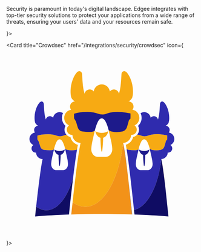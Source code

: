 Security is paramount in today's digital landscape. Edgee integrates with top-tier security solutions to
protect your applications from a wide range of threats, ensuring your users' data and your resources remain safe.

<CardGroup cols={2}>
  <Card title="Datadome" href="/integrations/security/datadome"
        icon={<svg className="h-8 w-8" width="512" height="512" viewBox="0 0 512 512" fill="none" xmlns="http://www.w3.org/2000/svg"><path d="M347.809 334.775C370.116 313.02 380.993 285.735 379.703 253.841C379.28 232.115 372.414 211.004 359.976 193.186C349.099 177.884 333.982 164.795 314.808 154.102C284.942 137.694 230.555 125.342 181.884 120.733V153.549C226.315 157.789 273.511 168.851 299.506 183.046C330.663 200.376 346.518 223.79 347.624 255.131C348.362 277.439 341.172 295.875 325.685 310.992C299.506 336.434 249.729 353.027 181.516 358.557C164.555 360.032 146.856 360.77 128.42 360.77C115.515 360.77 104.637 360.401 97.263 360.032V122.576H65V390.82C73.1118 390.82 71.2682 391.189 79.7488 391.927C81.7768 392.111 101.135 393.77 128.789 393.77C187.968 393.77 295.266 386.027 347.809 334.775Z" fill="url(#paint0_linear_1459_4624)"/><path d="M392.424 122.023C371.775 103.587 345.412 89.0228 314.071 78.6986C287.284 70.3347 259.64 65.0161 231.662 62.8436C217.835 61.7374 203.455 61 189.075 61C159.761 61 125.286 64.1341 124.548 64.1341V336.065H157.18V95.1066C164.739 94.5536 175.616 94.0005 188.706 94.0005C234.796 94.0005 319.601 100.822 370.116 146.543C399.982 173.46 414.547 211.254 413.256 258.818C411.966 306.383 395.373 345.468 363.664 371.647C318.495 409.256 251.019 417 202.348 417C168.057 417 128.051 410.916 127.867 410.916V443.732C152.506 447.648 177.401 449.743 202.348 450C210.46 450 218.756 449.816 226.868 449.447C293.975 445.76 347.071 428.245 384.681 397.089C422.29 365.932 444.782 318.367 446.257 259.74C447.732 201.114 429.665 155.761 392.424 122.023Z" fill="url(#paint1_linear_1459_4624)"/><defs><linearGradient id="paint0_linear_1459_4624" x1="65.0447" y1="255.526" x2="446.372" y2="255.526" gradientUnits="userSpaceOnUse"><stop stop-color="#03DAC6"/><stop offset="1" stop-color="#49BFF9"/></linearGradient><linearGradient id="paint1_linear_1459_4624" x1="124.476" y1="255.555" x2="446.443" y2="255.555" gradientUnits="userSpaceOnUse"><stop stop-color="#03DAC6"/><stop offset="1" stop-color="#49BFF9"/></linearGradient></defs></svg>}>
  </Card>
  
  <Card title="Crowdsec" href="/integrations/security/crowdsec"
        icon={<svg className="h-8 w-8" width="512" height="512" viewBox="0 0 512 512" fill="none" xmlns="http://www.w3.org/2000/svg"><path fill-rule="evenodd" clip-rule="evenodd" d="M212.354 424.01C262.345 424.01 303.304 347.263 313.445 253.046C324.061 252.875 332.811 245.12 334.623 234.937C334.823 233.813 334.962 232.669 334.987 231.494C335.199 231.516 335.41 231.549 335.627 231.561C343.238 231.959 349.728 226.083 350.124 218.436C350.386 213.4 347.929 208.864 344.053 206.232C351.721 202.803 357.074 195.094 357.074 186.117C357.074 175.104 349.02 166.006 338.512 164.38C340.339 162.03 341.433 159.082 341.433 155.871C341.433 148.315 335.415 142.183 327.933 142.022C331.554 140.208 334.716 137.479 336.796 134.203C341.938 126.105 342.761 89.5874 324.496 66.1195C316.968 56.4465 309.594 62.277 309.128 68.8788C307.696 89.0789 307.521 104.26 302.305 121.55C301.239 114.957 295.563 109.918 288.701 109.918C284.302 109.918 280.392 111.994 277.866 115.216C276.306 104.59 267.219 96.4243 256.21 96.4243C245.181 96.4243 236.08 104.619 234.547 115.275C232.022 112.02 228.092 109.918 223.668 109.918C216.805 109.918 211.128 114.956 210.064 121.55C204.848 104.26 204.672 89.0789 203.242 68.8788C202.775 62.277 195.399 56.4465 187.871 66.1195C169.608 89.5874 170.43 126.105 175.571 134.203C177.652 137.479 180.814 140.208 184.433 142.022C176.951 142.183 170.933 148.315 170.933 155.871C170.933 159.082 172.029 162.03 173.854 164.38C163.348 166.006 155.293 175.104 155.293 186.117C155.293 195.094 160.647 202.803 168.316 206.232C164.44 208.864 161.981 213.4 162.243 218.436C162.638 226.083 169.129 231.959 176.739 231.561C176.958 231.549 177.168 231.516 177.38 231.494C177.404 232.624 177.538 233.726 177.724 234.809C179.504 245.171 188.454 253.062 199.275 253.062L199.322 253.061C193.26 279.424 183.944 354.881 176.42 423.965C176.845 420.05 177.763 416.112 178.197 412.167C189.036 419.827 200.208 424.01 212.354 424.01Z" fill="#F7AA13"/><path fill-rule="evenodd" clip-rule="evenodd" d="M256.506 443.267C284.404 443.267 311.484 443.708 337.334 444.536C336.659 438.153 335.968 431.668 335.266 425.117C332.507 399.395 329.742 371.996 326.917 346.294C322.03 305.085 317.218 269.508 313.445 253.046C303.304 347.263 262.345 424.01 212.354 424.01C200.208 424.01 189.036 419.827 178.197 412.167C177.763 416.112 176.845 420.05 176.42 423.965C175.662 430.924 175.004 437.807 174.376 444.58C200.618 443.724 228.138 443.267 256.506 443.267Z" fill="#F29219"/><path fill-rule="evenodd" clip-rule="evenodd" d="M171.998 237.315C167.836 236.455 164.15 234.28 161.373 231.241C158.537 231.858 155.719 232.677 152.924 233.744C147.127 235.953 141.04 235.903 135.174 233.752C128.127 231.168 120.89 229.895 113.414 229.755C103.271 229.566 93.2768 230.488 83.3365 233.579C83.3365 236.996 83.2677 240.078 83.3854 243.152C83.4145 243.907 84.0154 244.664 84.4236 245.378C85.4144 247.11 86.7478 248.71 87.3977 250.559C88.8748 254.758 89.8748 259.125 91.3441 263.329C92.9802 268.006 96.4129 271.073 101.275 271.708C106.927 272.446 112.676 272.982 118.359 272.813C121.96 272.707 125.144 271.903 127.849 270.363C129.515 263.568 131.54 256.889 134.768 250.435C139.203 241.564 146.306 241.186 151.101 250.435C154.17 256.354 156.125 262.504 157.699 268.765C159.351 270.159 161.336 271.122 163.621 271.69C171.139 273.562 178.652 273.557 186.246 271.939C187.508 271.67 188.66 271.291 189.725 270.818C190.5 266.19 191.257 261.954 191.986 258.244C182.13 255.582 174.329 247.644 171.998 237.315Z" fill="#F7AA13"/><path fill-rule="evenodd" clip-rule="evenodd" d="M145.752 285.301C145.819 289.524 145.7 293.72 145.359 297.851C144.94 302.908 144.724 307.955 143.946 312.682C143.394 316.028 142.512 316.169 141.916 312.682C141.113 307.986 140.92 302.908 140.503 297.851C140.162 293.72 140.042 289.524 140.11 285.301C134.637 283.848 130.295 278.266 129.027 271.107C132.914 273.432 137.724 274.808 142.931 274.808C148.139 274.808 152.946 273.432 156.834 271.107C155.565 278.266 151.223 283.848 145.752 285.301ZM165.491 308.207C164.998 302.015 163.998 295.86 162.467 289.757C160.703 282.724 159.435 275.674 157.699 268.765C156.125 262.504 154.17 256.354 151.101 250.435C146.306 241.186 139.203 241.564 134.768 250.435C131.54 256.889 129.515 263.568 127.849 270.363C126.278 276.758 125.024 283.253 123.393 289.757C121.862 295.86 120.862 302.015 120.371 308.207C119.608 317.805 125.853 326.078 133.705 326.078H152.157C160.008 326.078 166.253 317.805 165.491 308.207Z" fill="#FEFEFE"/><path fill-rule="evenodd" clip-rule="evenodd" d="M129.016 271.107C130.284 278.266 134.626 283.847 140.099 285.301C140.03 289.522 140.149 293.72 140.49 297.851C140.909 302.908 141.102 307.984 141.905 312.682C142.5 316.169 143.383 316.028 143.934 312.682C144.712 307.955 144.929 302.908 145.347 297.851C145.688 293.72 145.807 289.522 145.741 285.301C151.212 283.847 155.555 278.266 156.822 271.107C152.935 273.432 148.126 274.808 142.919 274.808C137.712 274.808 132.903 273.432 129.016 271.107Z" fill="#1D1A8B"/><path fill-rule="evenodd" clip-rule="evenodd" d="M340.373 237.314C338.077 247.445 330.412 255.339 320.751 258.115C321.389 261.394 322.057 265.161 322.761 269.411C324.341 270.615 326.227 271.422 328.424 271.707C334.076 272.447 339.825 272.981 345.507 272.814C349.11 272.708 352.293 271.903 354.998 270.363C356.664 263.569 358.689 256.888 361.917 250.436C366.352 241.563 373.455 241.187 378.25 250.436C381.317 256.355 383.275 262.503 384.848 268.766C386.5 270.159 388.485 271.121 390.77 271.689C398.288 273.561 405.801 273.556 413.395 271.94C418.852 270.777 422.476 267.739 424.227 262.503C425.515 258.652 426.652 254.745 427.698 250.817C428.291 248.593 428.545 246.33 431.049 245.226C431.533 245.011 431.837 243.903 431.857 243.196C431.941 240.024 431.894 236.846 431.894 233.044C425.751 232.045 419.763 230.713 413.705 230.161C402.303 229.123 391.014 229.571 380.072 233.743C374.276 235.954 368.187 235.904 362.322 233.753C358.734 232.437 355.097 231.464 351.405 230.805C348.586 234.077 344.738 236.414 340.373 237.314Z" fill="#F7AA13"/><path fill-rule="evenodd" clip-rule="evenodd" d="M372.889 285.301C372.956 289.524 372.836 293.72 372.495 297.851C372.077 302.908 371.86 307.955 371.083 312.682C370.531 316.028 369.648 316.169 369.052 312.682C368.251 307.986 368.058 302.908 367.639 297.851C367.298 293.72 367.179 289.524 367.248 285.301C361.774 283.848 357.433 278.266 356.164 271.107C360.051 273.432 364.861 274.808 370.067 274.808C375.275 274.808 380.083 273.432 383.97 271.107C382.704 278.266 378.359 283.848 372.889 285.301ZM392.627 308.207C392.136 302.015 391.136 295.86 389.606 289.757C387.84 282.724 386.569 275.675 384.833 268.766C383.258 262.504 381.303 256.355 378.234 250.436C373.438 241.187 366.337 241.563 361.901 250.436C358.672 256.888 356.65 263.57 354.983 270.364C353.414 276.759 352.161 283.253 350.53 289.757C349 295.86 348 302.015 347.507 308.207C346.744 317.805 352.99 326.078 360.841 326.078H379.294C387.145 326.078 393.39 317.805 392.627 308.207Z" fill="#FEFEFE"/><path fill-rule="evenodd" clip-rule="evenodd" d="M356.191 271.107C357.458 278.266 361.801 283.847 367.273 285.301C367.204 289.522 367.324 293.72 367.666 297.851C368.084 302.908 368.276 307.984 369.08 312.682C369.674 316.169 370.558 316.028 371.109 312.682C371.888 307.955 372.104 302.908 372.522 297.851C372.862 293.72 372.981 289.522 372.915 285.301C378.387 283.847 382.729 278.266 383.998 271.107C380.11 273.432 375.3 274.808 370.094 274.808C364.886 274.808 360.078 273.432 356.191 271.107Z" fill="#1D1A8B"/><path fill-rule="evenodd" clip-rule="evenodd" d="M416.013 296.262C419.039 309.464 422.899 337.994 426.817 371.042C423.386 339.844 419.839 311.771 416.013 296.262Z" fill="#F29219"/><path fill-rule="evenodd" clip-rule="evenodd" d="M181.86 174.89C194.254 171.035 206.713 169.885 219.361 170.121C228.684 170.295 237.706 171.881 246.494 175.105C253.807 177.787 261.398 177.849 268.626 175.093C282.268 169.893 296.344 169.333 310.559 170.628C318.115 171.314 325.581 172.976 333.238 174.221C333.238 178.963 333.3 182.923 333.193 186.88C333.17 187.76 332.789 189.144 332.185 189.412C329.063 190.788 328.746 193.611 328.007 196.384C326.704 201.279 325.283 206.152 323.68 210.954C321.499 217.482 316.979 221.27 310.173 222.718C300.704 224.735 291.339 224.74 281.964 222.408C276.791 221.121 272.797 218.288 270.421 213.357C267.522 207.342 264.726 201.269 261.572 195.391C260.78 193.915 258.846 192.306 257.336 192.203C256.116 192.12 254.299 193.958 253.531 195.374C251.238 199.609 249.043 203.944 247.331 208.44C243.467 218.592 235.872 223.503 225.528 223.81C218.441 224.02 211.274 223.35 204.227 222.429C198.164 221.638 193.883 217.815 191.843 211.982C190.011 206.742 188.764 201.295 186.922 196.059C186.112 193.756 184.449 191.76 183.216 189.601C182.707 188.709 181.958 187.768 181.921 186.826C181.773 182.991 181.86 179.147 181.86 174.89Z" fill="#1D1A8B"/><path fill-rule="evenodd" clip-rule="evenodd" d="M280.519 244.934C276.327 228.217 274.39 211.429 266.341 195.905C260.363 184.374 251.508 184.844 245.976 195.905C238.164 211.527 235.991 228.217 231.799 244.934C229.89 252.544 228.643 260.219 228.029 267.938C227.079 279.906 234.866 290.222 244.655 290.222H267.662C277.453 290.222 285.239 279.906 284.288 267.938C283.675 260.219 282.427 252.544 280.519 244.934Z" fill="#FEFEFE"/><path fill-rule="evenodd" clip-rule="evenodd" d="M273.525 221.681C268.678 224.579 262.682 226.295 256.19 226.295C249.698 226.295 243.703 224.579 238.855 221.681C240.435 230.607 245.849 237.566 252.671 239.379C252.588 244.642 252.737 249.876 253.163 255.026C253.684 261.332 253.924 267.663 254.924 273.518C255.667 277.868 256.768 277.69 257.455 273.518C258.426 267.627 258.696 261.332 259.218 255.026C259.642 249.876 259.791 244.642 259.707 239.379C266.529 237.566 271.943 230.607 273.525 221.681Z" fill="#F7AA13"/><path fill-rule="evenodd" clip-rule="evenodd" d="M107.763 433.377C138.379 433.377 164.77 397.483 179.158 346.867C182.557 319.268 186.309 291.117 189.706 270.818C188.642 271.291 187.489 271.671 186.227 271.939C178.633 273.557 171.12 273.561 163.603 271.69C161.318 271.121 159.333 270.159 157.68 268.765C159.417 275.676 160.688 282.722 162.452 289.757C163.982 295.858 164.983 302.015 165.475 308.206C166.238 317.804 159.994 326.079 152.142 326.079H133.689C125.838 326.079 119.593 317.804 120.356 308.206C120.847 302.015 121.847 295.858 123.378 289.757C125.009 283.254 126.261 276.76 127.832 270.362C125.125 271.903 121.942 272.707 118.339 272.814C112.657 272.982 106.908 272.446 101.257 271.708C96.3944 271.073 92.9617 268.006 91.3257 263.329C89.8562 259.127 88.8547 254.758 87.3776 250.559C86.7293 248.71 85.3945 247.111 84.4051 245.378C83.9969 244.664 83.396 243.907 83.3669 243.153C83.2492 240.078 83.318 236.996 83.318 233.58C93.2583 230.488 103.252 229.566 113.396 229.755C120.871 229.895 128.108 231.168 135.156 233.752C141.021 235.903 147.108 235.954 152.905 233.743C155.7 232.678 158.518 231.858 161.355 231.242C158.324 227.926 156.379 223.583 156.128 218.756C155.917 214.693 156.913 210.785 158.911 207.443C152.832 202.175 149.171 194.428 149.171 186.116C149.171 181.514 150.266 177.168 152.208 173.321C149.518 171.634 146.345 170.65 142.937 170.65C134.092 170.65 126.792 177.222 125.563 185.767C123.537 183.157 120.385 181.472 116.836 181.472C111.332 181.472 106.78 185.512 105.926 190.8C101.743 176.933 101.602 164.757 100.456 148.558C100.081 143.262 94.1651 138.587 88.1284 146.344C73.4801 165.166 74.1391 194.454 78.2629 200.948C79.9311 203.575 82.4678 205.765 85.3699 207.219C79.37 207.348 74.5443 212.266 74.5443 218.325C74.5443 220.902 75.4235 223.265 76.8853 225.15C68.4587 226.455 62 233.75 62 242.583C62 249.784 66.2936 255.966 72.4434 258.717C69.3348 260.827 67.3639 264.466 67.5734 268.505C67.8914 274.638 73.0978 279.35 79.2003 279.03C79.3746 279.021 79.5427 278.995 79.714 278.977C79.7323 279.885 79.8394 280.766 79.9893 281.635C81.4174 289.946 88.5947 296.277 97.2736 296.277L97.3118 296.275C92.4494 317.416 84.9786 377.935 78.9433 433.341C79.2843 430.202 80.0198 427.044 80.3685 423.879C89.0626 430.023 98.0213 433.377 107.763 433.377Z" fill="#2F2BAE"/><path fill-rule="evenodd" clip-rule="evenodd" d="M170.333 423.294C172.28 405.406 175.516 376.463 179.158 346.867C164.77 397.483 138.379 433.377 107.763 433.377C98.0213 433.377 89.0626 430.023 80.3685 423.879C80.0198 427.044 79.2843 430.202 78.9433 433.341C78.3302 438.969 77.8041 444.525 77.2964 450C104.963 447.713 135.547 445.938 168.208 444.787C168.859 437.756 169.541 430.562 170.333 423.294Z" fill="#0F0C63"/><path fill-rule="evenodd" clip-rule="evenodd" d="M432.987 281.737C433.148 280.837 433.261 279.919 433.28 278.978C433.45 278.994 433.619 279.022 433.793 279.031C439.897 279.351 445.102 274.637 445.42 268.506C445.629 264.465 443.659 260.829 440.551 258.718C446.7 255.966 450.995 249.785 450.995 242.584C450.995 233.751 444.535 226.456 436.108 225.151C437.57 223.266 438.451 220.902 438.451 218.326C438.451 212.267 433.624 207.349 427.625 207.218C430.526 205.765 433.062 203.575 434.731 200.949C438.854 194.455 439.515 165.167 424.866 146.345C418.83 138.588 412.914 143.263 412.538 148.557C411.391 164.758 411.252 176.934 407.066 190.8C406.213 185.513 401.662 181.471 396.157 181.471C392.63 181.471 389.493 183.136 387.468 185.721C386.218 177.198 378.929 170.651 370.099 170.651C366.469 170.651 363.11 171.77 360.313 173.666C362.146 177.427 363.179 181.651 363.179 186.117C363.179 194.427 359.52 202.175 353.438 207.443C355.437 210.784 356.432 214.692 356.221 218.756C355.983 223.37 354.208 227.549 351.405 230.805C355.097 231.464 358.734 232.437 362.322 233.753C368.187 235.904 374.276 235.954 380.072 233.743C391.014 229.571 402.303 229.123 413.705 230.161C419.763 230.713 425.751 232.045 431.894 233.044C431.894 236.846 431.941 240.024 431.857 243.196C431.837 243.903 431.533 245.011 431.049 245.226C428.545 246.33 428.291 248.593 427.698 250.817C426.652 254.745 425.515 258.652 424.227 262.503C422.476 267.739 418.852 270.777 413.395 271.94C405.801 273.556 398.288 273.561 390.77 271.689C388.485 271.121 386.5 270.159 384.848 268.766C386.585 275.677 387.842 282.723 389.606 289.757C391.136 295.86 392.146 302.016 392.639 308.207C393.402 317.805 387.158 326.078 379.305 326.078H360.853C353.001 326.078 346.757 317.805 347.518 308.207C348.01 302.016 349.011 295.86 350.541 289.757C352.172 283.255 353.428 276.759 354.998 270.363C352.293 271.903 349.11 272.708 345.507 272.814C339.825 272.981 334.076 272.447 328.424 271.707C326.227 271.422 324.341 270.615 322.761 269.411C327.452 297.793 333.625 348.118 341.815 424.458C342.101 427.118 342.391 429.838 342.686 432.598C379.207 425.269 408.402 366.888 416.002 296.262C424.518 296.125 431.533 289.905 432.987 281.737Z" fill="#2F2BAE"/><path fill-rule="evenodd" clip-rule="evenodd" d="M433.493 434.265C431.281 413.635 429.063 391.658 426.796 371.042C422.877 337.993 419.018 309.465 415.992 296.261C408.39 366.889 379.194 425.27 342.674 432.597C343.093 436.517 343.521 440.564 343.966 444.76C376.724 445.903 407.406 447.671 435.165 449.957C434.617 444.795 434.061 439.564 433.493 434.265Z" fill="#0F0C63"/><path fill-rule="evenodd" clip-rule="evenodd" d="M337.334 444.536C337.493 444.541 337.661 444.545 337.82 444.552C337.145 438.163 336.456 431.672 335.75 425.115C332.926 398.784 329.905 371.49 326.917 346.294C329.742 371.996 332.507 399.395 335.266 425.117C335.968 431.668 336.659 438.153 337.334 444.536Z" fill="#4E4A98"/><path fill-rule="evenodd" clip-rule="evenodd" d="M326.917 346.294C322.03 305.085 317.218 269.508 313.445 253.046C318.216 272.386 322.639 307.39 326.917 346.294Z" fill="#3E3977"/><path fill-rule="evenodd" clip-rule="evenodd" d="M176.42 423.965C175.662 430.925 174.914 437.81 174.186 444.585C174.249 444.583 174.313 444.582 174.376 444.58C175.004 437.807 175.662 430.924 176.42 423.965Z" fill="#3E3977"/></svg>}>
  </Card>
</CardGroup>
